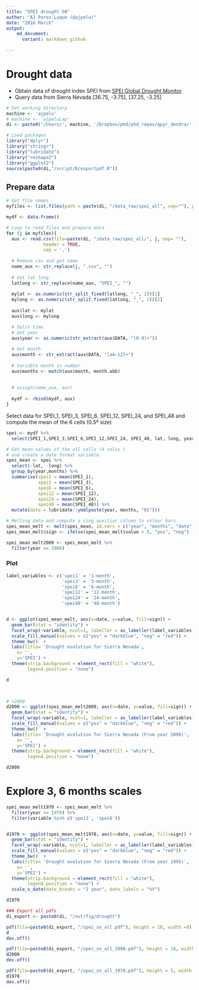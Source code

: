 ```yaml
---
title: "SPEI drought SN"
author: "AJ Perez-Luque (@ajpelu)"
date: "2016 March"
output:  
    md_document:
      variant: markdown_github
      
---
```

# Drought data

* Obtain data of drought index SPEI from [SPEI Global Drought Monitor](http://sac.csic.es/spei/map/maps.html)
* Query data from Sierra Nevada [36.75, -3.75], [37.25, -3.25] 

```r
# Set working directory 
machine <- 'ajpelu'
# machine <- 'ajpeluLap'
di <- paste0('/Users/', machine, '/Dropbox/phd/phd_repos/qpyr_dendro/', sep='')

```

```r
# Load packages 
library("dplyr")
library("stringr")
library("lubridate")
library("reshape2")
library("ggplot2")
source(paste0(di,"/script/R/exportpdf.R"))
```

## Prepare data
```r

# Get file names
myfiles <- list.files(path = paste(di, "/data_raw/spei_all", sep=""), pattern = "\\.csv$")

mydf <- data.frame() 

# Loop to read files and prepare data
for (j in myfiles){ 
  aux <- read.csv(file=paste(di, "/data_raw/spei_all/", j, sep= ""),
              header = TRUE,
              sep = ',')
  
  # Remove csv and get name 
  name_aux <- str_replace(j, ".csv", "") 
  
  # Get lat long
  latlong <- str_replace(name_aux, "SPEI_", "")
  
  mylat <- as.numeric(str_split_fixed(latlong, "_", 2))[1]
  mylong <- as.numeric(str_split_fixed(latlong, "_", 2))[2]
  
  aux$lat <- mylat
  aux$long <- mylong 

  # Split time 
  # Get year 
  aux$year <- as.numeric(str_extract(aux$DATA, "[0-9]+"))
  
  # Get month 
  aux$month <- str_extract(aux$DATA, "[aA-zZ]+")
  
  # Variable month in number 
  aux$months <- match(aux$month, month.abb)
  
  
  # assign(name_aux, aux)
  
  mydf <- rbind(mydf, aux)
}
```

Select data for SPEI_1, SPEI_3, SPEI_6, SPEI_12, SPEI_24, and SPEI_48 and compute the mean of the 6 cells (0.5º size)

```r
spei <- mydf %>% 
  select(SPEI_1,SPEI_3,SPEI_6,SPEI_12,SPEI_24, SPEI_48, lat, long, year, months) 

# Get mean values of the all cells (4 celss ) 
# and create a date format variable 
spei_mean <- spei %>% 
  select(-lat, -long) %>% 
  group_by(year,months) %>% 
  summarise(spei1 = mean(SPEI_1),
            spei3 = mean(SPEI_3),
            spei6 = mean(SPEI_6),
            spei12 = mean(SPEI_12),
            spei24 = mean(SPEI_24),
            spei48 = mean(SPEI_48)) %>%
  mutate(date = lubridate::ymd(paste(year, months, "01"))) 

# Melting data and compute a sing auxiliar column to colour bars 
spei_mean_melt <- melt(spei_mean, id.vars = c("year", "months", "date"))
spei_mean_melt$sign <- ifelse(spei_mean_melt$value > 0, "pos", "neg")

spei_mean_melt2000 <- spei_mean_melt %>% 
  filter(year >= 2000)
```


### Plot 
```r
label_variables <- c('spei1' = '1-month',
                     'spei3' = '3-month',
                     'spei6' = '6-month',
                     'spei12' = '12-month',
                     'spei24' = '24-month',
                     'spei48' = '48-month')


d <- ggplot(spei_mean_melt, aes(x=date, y=value, fill=sign)) +  
  geom_bar(stat = "identity") + 
  facet_wrap(~variable, ncol=1, labeller = as_labeller(label_variables)) + 
  scale_fill_manual(values = c("pos" = "darkblue", "neg" = "red")) +
  theme_bw()  + 
  labs(title= 'Drought evolution for Sierra Nevada',
    x= '',
    y='SPEI') +
  theme(strip.background = element_rect(fill = "white"),
        legend.position = "none") 

d
  


# >2000
d2000 <- ggplot(spei_mean_melt2000, aes(x=date, y=value, fill=sign)) +  
  geom_bar(stat = "identity") + 
  facet_wrap(~variable, ncol=1, labeller = as_labeller(label_variables)) + 
  scale_fill_manual(values = c("pos" = "darkblue", "neg" = "red")) +
  theme_bw()  + 
  labs(title= 'Drought evolution for Sierra Nevada (From year 2000)',
    x= '',
    y='SPEI') +
  theme(strip.background = element_rect(fill = "white"),
        legend.position = "none") 

d2000
```

# Explore 3, 6 months scales
```r
spei_mean_melt1970 <- spei_mean_melt %>% 
  filter(year >= 1970) %>%
  filter(variable %in% c('spei3', 'spei6'))


d1970 <- ggplot(spei_mean_melt1970, aes(x=date, y=value, fill=sign)) +  
  geom_bar(stat = "identity") + 
  facet_wrap(~variable, ncol=1, labeller = as_labeller(label_variables)) + 
  scale_fill_manual(values = c("pos" = "darkblue", "neg" = "red")) +
  theme_bw()  + 
  labs(title= 'Drought evolution for Sierra Nevada (From year 1995)',
    x= '',
    y='SPEI') +
  theme(strip.background = element_rect(fill = "white"),
        legend.position = "none") +
  scale_x_date(date_breaks = "2 year", date_labels = "%Y")

d1970
```



```r
### Export all pdfs
di_export <- paste0(di, "/out/fig/drought") 

pdf(file=paste0(di_export, "/spei_sn_all.pdf"), height = 10, width =9)
d 
dev.off() 

pdf(file=paste0(di_export, "/spei_sn_all_2000.pdf"), height = 10, width =9)
d2000
dev.off()

pdf(file=paste0(di_export, "/spei_sn_all_1970.pdf"), height = 5, width =9)
d1970
dev.off()
```

